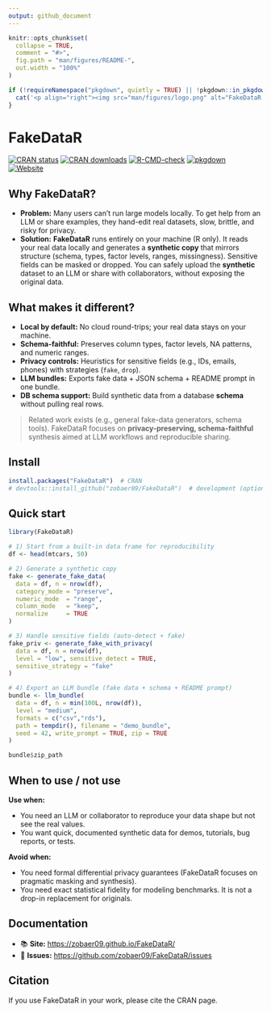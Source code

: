 ```yaml
---
output: github_document
---
```


<!-- README.md is generated from README.Rmd. Please edit that file -->

```r
knitr::opts_chunk$set(
  collapse = TRUE,
  comment = "#>",
  fig.path = "man/figures/README-",
  out.width = "100%"
)
```

```r

if (!requireNamespace("pkgdown", quietly = TRUE) || !pkgdown::in_pkgdown()) {
  cat('<p align="right"><img src="man/figures/logo.png" alt="FakeDataR logo" width="140"></p>')
}
```

# FakeDataR

[![CRAN status](https://www.r-pkg.org/badges/version/FakeDataR)](https://CRAN.R-project.org/package=FakeDataR)
[![CRAN downloads](https://cranlogs.r-pkg.org/badges/grand-total/FakeDataR?color=brightgreen)](https://cran.r-project.org/package=FakeDataR)
[![R-CMD-check](https://github.com/zobaer09/FakeDataR/actions/workflows/R-CMD-check.yaml/badge.svg)](https://github.com/zobaer09/FakeDataR/actions/workflows/R-CMD-check.yaml)
[![pkgdown](https://github.com/zobaer09/FakeDataR/actions/workflows/pkgdown.yaml/badge.svg)](https://github.com/zobaer09/FakeDataR/actions/workflows/pkgdown.yaml)
[![Website](https://img.shields.io/badge/docs-pkgdown-blue)](https://zobaer09.github.io/FakeDataR/)

## Why FakeDataR?

- **Problem:** Many users can’t run large models locally. To get help from an LLM or share examples, they hand-edit real datasets, slow, brittle, and risky for privacy.
- **Solution:** **FakeDataR** runs entirely on your machine (R only). It reads your real data locally and generates a **synthetic copy** that mirrors structure (schema, types, factor levels, ranges, missingness). Sensitive fields can be masked or dropped. You can safely upload the **synthetic** dataset to an LLM or share with collaborators, without exposing the original data.

## What makes it different?

- **Local by default:** No cloud round-trips; your real data stays on your machine.
- **Schema-faithful:** Preserves column types, factor levels, NA patterns, and numeric ranges.
- **Privacy controls:** Heuristics for sensitive fields (e.g., IDs, emails, phones) with strategies (`fake`, `drop`).
- **LLM bundles:** Exports fake data + JSON schema + README prompt in one bundle.
- **DB schema support:** Build synthetic data from a database **schema** without pulling real rows.

> Related work exists (e.g., general fake-data generators, schema tools). FakeDataR focuses on **privacy-preserving, schema-faithful** synthesis aimed at LLM workflows and reproducible sharing.

## Install

```r
install.packages("FakeDataR")  # CRAN
# devtools::install_github("zobaer09/FakeDataR")  # development (optional)
```

## Quick start

```r
library(FakeDataR)

# 1) Start from a built-in data frame for reproducibility
df <- head(mtcars, 50)

# 2) Generate a synthetic copy
fake <- generate_fake_data(
  data = df, n = nrow(df),
  category_mode = "preserve",
  numeric_mode  = "range",
  column_mode   = "keep",
  normalize     = TRUE
)

# 3) Handle sensitive fields (auto-detect + fake)
fake_priv <- generate_fake_with_privacy(
  data = df, n = nrow(df),
  level = "low", sensitive_detect = TRUE,
  sensitive_strategy = "fake"
)

# 4) Export an LLM bundle (fake data + schema + README prompt)
bundle <- llm_bundle(
  data = df, n = min(100L, nrow(df)),
  level = "medium",
  formats = c("csv","rds"),
  path = tempdir(), filename = "demo_bundle",
  seed = 42, write_prompt = TRUE, zip = TRUE
)

bundle$zip_path

```

## When to use / not use

**Use when:**

- You need an LLM or collaborator to reproduce your data shape but not see the real values.
- You want quick, documented synthetic data for demos, tutorials, bug reports, or tests.

**Avoid when:**

- You need formal differential privacy guarantees (FakeDataR focuses on pragmatic masking and synthesis).
- You need exact statistical fidelity for modeling benchmarks. It is not a drop-in replacement for originals.

## Documentation

- 📚 **Site:** <https://zobaer09.github.io/FakeDataR/>
- 🐞 **Issues:** <https://github.com/zobaer09/FakeDataR/issues>

## Citation

If you use FakeDataR in your work, please cite the CRAN page.



